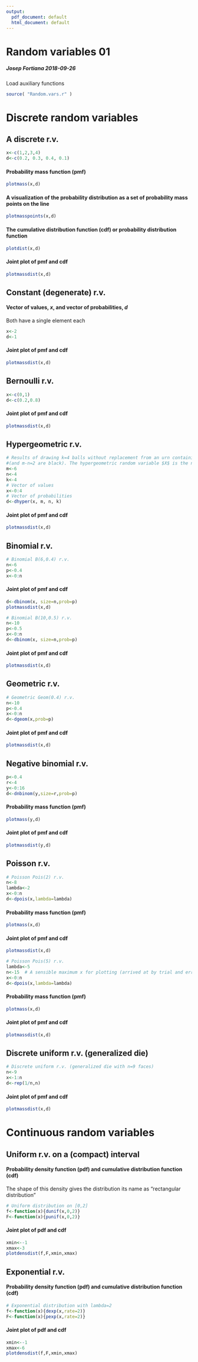 ```yaml
---
output:
  pdf_document: default
  html_document: default
---
```

# Random variables 01

##### Josep Fortiana 2018-09-26

Load auxiliary functions

```r
source( "Random.vars.r" )
```

# Discrete random variables

## A discrete r.v.

```r
x<-c(1,2,3,4)
d<-c(0.2, 0.3, 0.4, 0.1)
```

#### Probability mass function (pmf)

```r
plotmass(x,d)
```

#### A visualization of the probability distribution as a set of probability mass points on the line

```r
plotmasspoints(x,d)
```

#### The cumulative distribution function (cdf) or probability distribution function

```r
plotdist(x,d)
```

#### Joint plot of pmf and cdf

```r
plotmassdist(x,d)
```

## Constant (degenerate) r.v.

#### Vector of values, $x$, and  vector of probabilities, $d$

Both have a single element each

```r
x<-2
d<-1
```

#### Joint plot of pmf and cdf

```r
plotmassdist(x,d)
```

## Bernoulli r.v.

```r
x<-c(0,1)
d<-c(0.2,0.8)
```

#### Joint plot of pmf and cdf

```r
plotmassdist(x,d)
```

## Hypergeometric r.v.

```r
# Results of drawing k=4 balls without replacement from an urn containing m=6 balls, n=4 of which are white 
#(and m-n=2 are black). The hypergeometric random variable $X$ is the number of white balls obtained.
m<-6
n<-4
k<-4
# Vector of values
x<-0:4
# Vector of probabilities
d<-dhyper(x, m, n, k)
```

#### Joint plot of pmf and cdf

```r
plotmassdist(x,d)
```

## Binomial r.v.

```r
# Binomial B(6,0.4) r.v.
n<-6
p<-0.4
x<-0:n
```

#### Joint plot of pmf and cdf

```r
d<-dbinom(x, size=n,prob=p)
plotmassdist(x,d)
```

```r
# Binomial B(10,0.5) r.v.
n<-10
p<-0.5
x<-0:n
d<-dbinom(x, size=n,prob=p)
```

#### Joint plot of pmf and cdf

```r
plotmassdist(x,d)
```

## Geometric r.v.

```r
# Geometric Geom(0.4) r.v.
n<-10
p<-0.4
x<-0:n
d<-dgeom(x,prob=p)
```

#### Joint plot of pmf and cdf

```r
plotmassdist(x,d)
```

## Negative binomial r.v.

```r
p<-0.4
r<-4
y<-0:16  
d<-dnbinom(y,size=r,prob=p)
```

#### Probability mass function (pmf)

```r
plotmass(y,d)
```

#### Joint plot of pmf and cdf

```r
plotmassdist(y,d)
```

## Poisson r.v.

```r
# Poisson Pois(2) r.v.
n<-8
lambda<-2
x<-0:n
d<-dpois(x,lambda=lambda)
```

#### Probability mass function (pmf)

```r
plotmass(x,d)
```

#### Joint plot of pmf and cdf

```r
plotmassdist(x,d)
```

```r
# Poisson Pois(5) r.v.
lambda<-5
n<-15  # A sensible maximum x for plotting (arrived at by trial and error)
x<-0:n
d<-dpois(x,lambda=lambda)
```

#### Probability mass function (pmf)

```r
plotmass(x,d)
```

#### Joint plot of pmf and cdf

```r
plotmassdist(x,d)
```

## Discrete uniform r.v. (generalized die)

```r
# Discrete uniform r.v. (generalized die with n=9 faces)
n<-9
x<-1:n
d<-rep(1/n,n)
```

#### Joint plot of pmf and cdf

```r
plotmassdist(x,d)
```

# Continuous random variables

## Uniform r.v. on a (compact) interval

#### Probability density function (pdf) and cumulative distribution function (cdf)

The shape of this density gives the distribution its name as "rectangular distribution"

```r
# Uniform distribution on [0,2]
f<-function(x){dunif(x,0,2)}
F<-function(x){punif(x,0,2)}
```

#### Joint plot of pdf and cdf

```r
xmin<--1
xmax<-3
plotdensdist(f,F,xmin,xmax)
```

## Exponential r.v.

#### Probability density function (pdf) and cumulative distribution function (cdf)

```r
# Exponential distribution with lambda=2
f<-function(x){dexp(x,rate=2)}
F<-function(x){pexp(x,rate=2)}
```

#### Joint plot of pdf and cdf

```r
xmin<--1
xmax<-6
plotdensdist(f,F,xmin,xmax)
```

```r
```